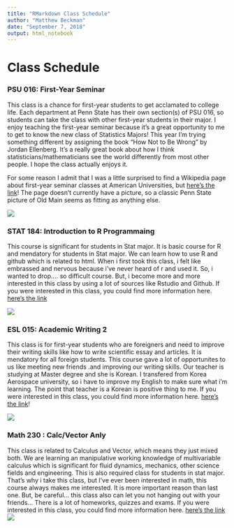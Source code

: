 ```yaml
---
title: "RMarkdown Class Schedule"
author: "Matthew Beckman"
date: "September 7, 2018"
output: html_notebook
---
```


# Class Schedule

### PSU 016: First-Year Seminar

This class is a chance for first-year students to get acclamated to college life.  Each department at Penn State has their own section(s) of PSU 016, so students can take the class with other first-year students in their major.  I enjoy teaching the first-year seminar because it's a great opportunity to me to get to know the new class of Statistics Majors!  This year I'm trying something different by assigning the book "How Not to Be Wrong" by Jordan Ellenberg.  It's a really great book about how I think statisticians/mathematicians see the world differently from most other people.  I hope the class actually enjoys it.

For some reason I admit that I was a little surprised to find a Wikipedia page about first-year seminar classes at American Universities, but  [here's the link](https://en.wikipedia.org/wiki/The_First_Year_Experience_Program)!  The page doesn't currently have a picture, so a classic Penn State picture of Old Main seems as fitting as anything else.

![](http://www.amesphotos.com/psu/old_main_penn_state.jpg)


### STAT 184: Introduction to R Programmaing

This course is significant for students in Stat major. It is basic course for R and mendatory for students in Stat major. We can learn how to use R and github which is related to html. When i first took this class, i felt like embrassed and nervous because i've never heard of r and used it. So, i wanted to drop.... so difficult course. But, i become more and more interested in this class by using a lot of sources like Rstudio and Github. 
If you were interested in this class, you could find more information here. [here's the link](https://bulletins.psu.edu/university-course-descriptions/undergraduate/stat/)

![](https://www.rstudio.com/wp-content/uploads/2019/05/rstudio-og-fb.jpg)

### ESL 015: Academic Writing 2

This class is for first-year students who are foreigners and need to improve their writing skills like how to write scientific essay and articles. It is mendatory for all foreign students. This course gave a lot of opportunites to us like meeting new friends .and improving our writing skills. Our teacher is studying at Master degree and she is Korean. I transfered from Korea Aerospace university, so i have to improve my English to make sure what i'm learning. The point that teacher is a Korean is positive thing to me. 
If you were interested in this class, you could find more information here. [here's the link](https://bulletins.psu.edu/university-course-descriptions/undergraduate/esl/)!

![](https://s3.amazonaws.com/libapps/accounts/64824/images/welcomelanguages.jpg)

### Math 230 : Calc/Vector Anly
This class is related to Calculus and Vector, which means they just mixed both. We are learning an manipulative working knowledge of multivariable calculus which is significant for fluid dynamics, mechanics, other science fields and engineering. This is also required class for students in stat major. That's why i take this class, but I've ever been interested in math, this course always makes me interested. It is more important reason than last one. But, be careful... this class also can let you not hanging out with your friends... There is a lot of homeworks, quizzes and exams.
If you were interested in this class, you could find more information here. [here's the link](https://math.psu.edu/sites/default/files/public/migration/Math230CourseDescription.pdf)
![](https://sites.math.northwestern.edu/~sweng/teaching/2019s/math230/surface.png)
